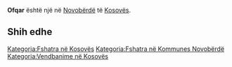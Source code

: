 {{Fshat në 
 | Emri                = Ofqar
 | EmriAlt                = 
 | NAME_SHORT_FORM=      
 | NAME_GENERIC=      
 | NAME_SORT_NAME_RO=      OFQAR
 | FULL_NAME_RO = Ofqar
 | FULL_NAME_ND_RO=Ofqar
 | SORT_NAME_RG=OFQAR
 | FULL_NAME_RG=Ofqar
 | FULL_NAME_ND_RG=Ofqar
 | SRP_NAME_SHORT_FORM=      
 | SRP_NAME_GENERIC=      
 | SRP_NAME_SORT_NAME_RO=      
 | SRP_FULL_NAME_RO = 
 | SRP_FULL_NAME_ND_RO=
 | SRP_SORT_NAME_RG=
 | SRP_FULL_NAME_RG=
 | SRP_FULL_NAME_ND_RG=
 | Emri (Rasa dhanore) = 
 | Figura              = 
 | Shteti              = Kosovo
 | Komuna              = Novobërdë
 | Kodi postar         = 
 | Sipërfaqja          = 

 | Popullsia           = 

 | Regj. i popullsisë  = 
 | Dend. e popullsisë  = 
 | Faqja zyrtare       = 
 <!--- Koordinatat ----> 
 | Gjerësia            = 43.014167
 | Gjatësia            = 20.906944
 | Lartësia            = 
}}
'''Ofqar''' është një [[]] në [[Novobërdë]] të [[Kosovës]].

<!-- == Gjeografia == -->
<!-- == Historia == -->
<!-- == Demografia == -->
== Shih edhe ==
{{Komuna Novobërdë}}
{{Kosovo-Administrata-Cung}}

[[Kategoria:Fshatra në Kosovës]]
[[Kategoria:Fshatra në Kommunes Novobërdë]]
[[Kategoria:Vendbanime në Kosovës]]